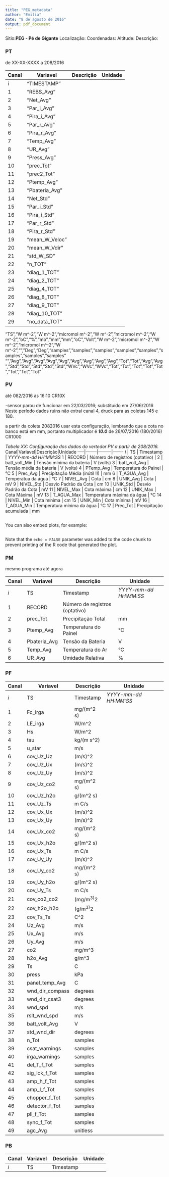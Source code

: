 ```yaml
---
title: "PEG_metadata"
author: "Emilia"
date: "8 de agosto de 2016"
output: pdf_document
---
```


Sitio:**PEG - Pé de Gigante**
Localização: 
Coordenadas:
Altitude:
Descrição:

### PT
de XX-XX-XXXX a 208/2016

Canal|Variavel|Descrição|Unidade
-----|--------|---------|-------
i|"TIMESTAMP"
1|"REBS_Avg"
2|"Net_Avg"
3|"Par_i_Avg"
4|"Pira_i_Avg"
5|"Par_r_Avg"
6|"Pira_r_Avg"
7|"Temp_Avg"
8|"UR_Avg"
9|"Press_Avg"
10|"prec_Tot"
11|"prec2_Tot"
12|"Ptemp_Avg"
13|"Pbateria_Avg"
14|"Net_Std"
15|"Par_i_Std"
16|"Pira_i_Std"
17|"Par_r_Std"
18|"Pira_r_Std"
19|"mean_W_Veloc"
20|"mean_W_Vdir"
21|"std_W_SD"
22|"n_TOT"
23|"diag_1_TOT"
24|"diag_2_TOT"
25|"diag_4_TOT"
26|"diag_8_TOT"
27|"diag_9_TOT"
28|"diag_10_TOT"
29|"no_data_TOT"


"TS","W m^-2","W m^-2","micromol m^-2","W m^-2","micromol m^-2","W m^-2","oC","%","mb","mm","mm","oC","Volt","W m^-2","micromol m^-2","W m^-2","micromol m^-2","W m^-2","","Deg","Deg","samples","samples","samples","samples","samples","samples","samples","samples"
"","Avg","Avg","Avg","Avg","Avg","Avg","Avg","Avg","Avg","Tot","Tot","Avg","Avg","Std","Std","Std","Std","Std","WVc","WVc","WVc","Tot","Tot","Tot","Tot","Tot","Tot","Tot","Tot"



### PV
até 082/2016 às 16:10
CR10X

-sensor parou de funcionar em 22/03/2016; substituído em 27/06/2016 
Neste período dados ruins não extraí canal 4, druck para as coletas
145 e 180.


a partir da coleta 2082016 usar esta configuração, lembrando que a cota no banco está em mm, portanto multiplicador é ***10.0***
de 26/07/2016 (180/2016)
CR1000

*Tabela XX: Configuração dos dados do vertedor PV a partir de 208/2016.*
Canal|Variavel|Descrição|Unidade
-----|--------|---------|-------
*i* | TS      | Timestamp | *YYYY-mm-dd HH:MM:SS*
1 | RECORD  | Número de registros (optativo) |
2 | batt_volt_Min | Tensão mínima da bateria | V (volts)
3 | batt_volt_Avg | Tensão média da bateria | V (volts)
4 | PTemp_Avg | Temperatura do Painel | °C
5 | Prec_Avg | Precipitação Média (inútil !!) | mm
6 | T_AGUA_Avg | Temperatua da água | °C
7 | NIVEL_Avg | Cota | cm
8 | UNIK_Avg | Cota | mV
9 | NIVEL_Std | Desvio Padrão da Cota | cm
10 | UNIK_Std | Desvio Padrão da Cota | mV
11 | NIVEL_Max | Cota máxima | cm
12 | UNIK_Max | Cota Máxima | mV
13 | T_AGUA_Max | Temperatura máxima da água | °C
14 | NIVEL_Min | Cota mínima | cm
15 | UNIK_Min | Cota mínima | mV
16 | T_AGUA_Min | Temperatura mínima da água | °C
17 | Prec_Tot | Precipitação acumulada | mm



```r

```

You can also embed plots, for example:

```r

```

Note that the `echo = FALSE` parameter was added to the code chunk to prevent printing of the R code that generated the plot.

### PM

mesmo programa até agora


Canal|Variavel|Descrição|Unidade
-----|--------|---------|-------
*i*  |TS      |Timestamp| *YYYY-mm-dd HH:MM:SS*
1|RECORD  |Número de registros (optativo)|
2|prec_Tot |Precipitação Total| mm
3|Ptemp_Avg|Temperatura do Painel|°C
4|Pbateria_Avg|Tensão da Bateria| V
5|Temp_Avg|Temperatura do Ar|°C
6|UR_Avg|Umidade Relativa| %



### PF
Canal|Variavel|Descrição|Unidade
-----|--------|---------|-------
*i*  |TS      |Timestamp| *YYYY-mm-dd HH:MM:SS*
1	|	Fc_irga	|	mg/(m^2 s)	|
2	|	LE_irga	|	W/m^2	|
3	|	Hs	|	W/m^2	|
4	|	tau	|	kg/(m s^2)	|
5	|	u_star	|	m/s	|
6	|	cov_Uz_Uz	|	(m/s)^2	|
7	|	cov_Uz_Ux	|	(m/s)^2	|
8	|	cov_Uz_Uy	|	(m/s)^2	|
9	|	cov_Uz_co2	|	mg/(m^2 s)	|
10	|	cov_Uz_h2o	|	g/(m^2 s)	|
11	|	cov_Uz_Ts	|	m C/s	|
12	|	cov_Ux_Ux	|	(m/s)^2	|
13	|	cov_Ux_Uy	|	(m/s)^2	|
14	|	cov_Ux_co2	|	mg/(m^2 s)	|
15	|	cov_Ux_h2o	|	g/(m^2 s)	|
16	|	cov_Ux_Ts	|	m C/s	|
17	|	cov_Uy_Uy	|	(m/s)^2	|
18	|	cov_Uy_co2	|	mg/(m^2 s)	|
19	|	cov_Uy_h2o	|	g/(m^2 s)	|
20	|	cov_Uy_Ts	|	m C/s	|
21	|	cov_co2_co2	|	(mg/m^3)^2	|
22	|	cov_h2o_h2o	|	(g/m^3)^2	|
23	|	cov_Ts_Ts	|	C^2	|
24	|	Uz_Avg	|	m/s	|
25	|	Ux_Avg	|	m/s	|
26	|	Uy_Avg	|	m/s	|
27	|	co2	|	mg/m^3	|
28	|	h2o_Avg	|	g/m^3	|
29	|	Ts	|	C	|
30	|	press	|	kPa	|
31	|	panel_temp_Avg	|	C	|
32	|	wnd_dir_compass	|	degrees	|
33	|	wnd_dir_csat3	|	degrees	|
34	|	wnd_spd	|	m/s	|
35	|	rslt_wnd_spd	|	m/s	|
36	|	batt_volt_Avg	|	V	|
37	|	std_wnd_dir	|	degrees	|
38	|	n_Tot	|	samples	|
39	|	csat_warnings	|	samples	|
40	|	irga_warnings	|	samples	|
41	|	del_T_f_Tot	|	samples	|
42	|	sig_lck_f_Tot	|	samples	|
43	|	amp_h_f_Tot	|	samples	|
44	|	amp_l_f_Tot	|	samples	|
45	|	chopper_f_Tot	|	samples	|
46	|	detector_f_Tot	|	samples	|
47	|	pll_f_Tot	|	samples	|
48	|	sync_f_Tot	|	samples	|
49	|	agc_Avg	|	unitless	|


### PB
Canal|Variavel|Descrição|Unidade
-----|--------|---------|-------
*i*  |TS      |Timestamp| 


